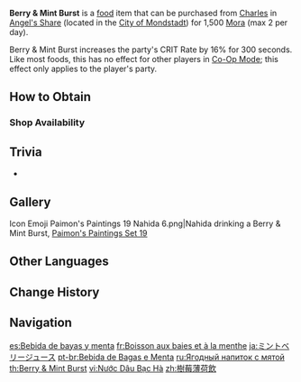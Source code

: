 {{Food Infobox
|id              = 108150
|name            = Berry & Mint Burst
|description     = A freshly squeezed, fashionable, and fruity non-alcoholic beverage. A refreshing burst of Mint with Berries to sweeten the deal, it has an exquisite aroma.
|type            = ATK-Boosting Dishes
|effectType      = CRIT Rate Up
|effect          = Increases all party members' CRIT Rate by '''16'''% for 300s.
|eff_att1        = CRIT Rate
|quality         = 2
|region          = Mondstadt
|source1         = {{Sold By}}
|source2         = [[Mahina Nui]] dialogue reward
}}
'''Berry & Mint Burst''' is a [[food]] item that can be purchased from [[Charles]] in [[Angel's Share]] (located in the [[City of Mondstadt]]) for 1,500 [[Mora]] (max 2 per day).

Berry & Mint Burst increases the party's CRIT Rate by 16% for 300 seconds. Like most foods, this has no effect for other players in [[Co-Op Mode]]; this effect only applies to the player's party.

==How to Obtain==
===Shop Availability===
{{Shop Availability|Berry & Mint Burst}}

==Trivia==
* {{Mail Attachments by Category List|Berry & Mint Burst}}

==Gallery==
<gallery>
Icon Emoji Paimon's Paintings 19 Nahida 6.png|Nahida drinking a Berry & Mint Burst, [[Paimon's Paintings#Set 19|Paimon's Paintings Set 19]]
</gallery>

==Other Languages==
{{Other Languages
|en      = Berry & Mint Burst
|zhs     = 树莓薄荷饮
|zhs_rm  = Shùméi Bòhé Yǐn
|zht     = 樹莓薄荷飲
|zht_rm  = Shùméi Bòhé Yǐn
|zh_tl   = Raspberry and Mint Drink
|ja      = ミントベリージュース
|ja_rm   = Minto Berii Juusu
|ja_tl   = Mint Berry Juice
|ko      = 라즈베리 민트 쥬스
|ko_tl   = Raspberry Mint Juice
|es      = Bebida de bayas y menta
|es_tl   = Berry and Mint Drink
|fr      = Boisson aux baies et à la menthe
|fr_tl   = Berry and Mint Drink
|ru      = Ягодный напиток с мятой
|ru_tl   = Berry Drink with Mint
|th      = Berry & Mint Burst
|vi      = Nước Dâu Bạc Hà
|vi_tl   = Strawberry Mint Drink
|de      = Beeren-Minz-Spritz
|de_tl   = Berry Mint {{W|Spritz (cocktail)|Spritz}}
|de_note = a {{de|Spritz|lit=Squirt}} is a wine and soda-based cocktail, which is usually an alcoholic drink.
|id      = Berry & Mint Burst
|pt      = Bebida de Bagas e Menta
|pt_tl   = 
|tr      = Böğürtlen ve Nane Patlaması
|tr_tl   = Blackberry and Mint Burst
|it      = Esplosione di bacche e menta
|it_tl   = Explosion of Berries and Mint
}}

==Change History==
{{Change History|1.0}}

==Navigation==
{{Food Navbox}}

[[es:Bebida de bayas y menta]]
[[fr:Boisson aux baies et à la menthe]]
[[ja:ミントベリージュース]]
[[pt-br:Bebida de Bagas e Menta]]
[[ru:Ягодный напиток с мятой]]
[[th:Berry & Mint Burst]]
[[vi:Nước Dâu Bạc Hà]]
[[zh:樹莓薄荷飲]]